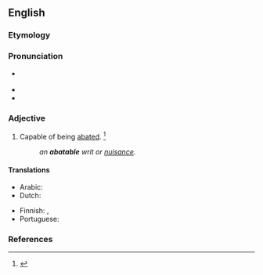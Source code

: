 ==English==

===Etymology===
{{suffix|en|abate|able}}

===Pronunciation===
* {{a|GenAm}} {{IPA|en|/əˈbeɪt.ə.bəl/}}
* {{audio|en|en-us-abatable.ogg|Audio (US)}}
* {{audio|en|en-ca-abatable.ogg|Audio (CA)}}

===Adjective===
{{en-adj}}

# Capable of being [[abate]]d. {{defdate|First attested from 1350 to 1470.}}<ref>{{R:SOED5|page=2}}</ref>
#: '' an '''abatable''' writ or [[nuisance]].''

====Translations====
{{trans-top|Capable of being abated}}
* Arabic: {{t|ar|قَابِل لِلتَخْفِيف|m|tr=qābil li-t-taḵfīf}}
* Dutch: {{t|nl|vatbaar voor prijsverlaging}}
{{trans-mid}}
* Finnish: {{t|fi|[[vähennettävä|vähennettävissä]] [[oleva]]}}, {{t|fi|[[kumottava|kumottavissa]] [[oleva]]}}
* Portuguese: {{t+|pt|anulável}}
{{trans-bottom}}

===References===
<references/>